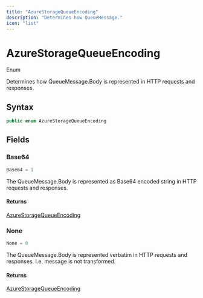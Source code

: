 ```yaml
---
title: "AzureStorageQueueEncoding"
description: "Determines how QueueMessage."
icon: "list"
---
```


# AzureStorageQueueEncoding

<Badge variant="outline">Enum</Badge>

Determines how QueueMessage.Body is represented in HTTP requests and responses.

## Syntax

```csharp
public enum AzureStorageQueueEncoding
```

## Fields

### Base64

```csharp
Base64 = 1
```

The QueueMessage.Body is represented as Base64 encoded string in HTTP requests and responses.

#### Returns

[AzureStorageQueueEncoding](/api-reference/cloudnimble/simplemessagebus/core/azurestoragequeueencoding)

### None

```csharp
None = 0
```

The QueueMessage.Body is represented verbatim in HTTP requests and responses. I.e. message is not transformed.

#### Returns

[AzureStorageQueueEncoding](/api-reference/cloudnimble/simplemessagebus/core/azurestoragequeueencoding)


